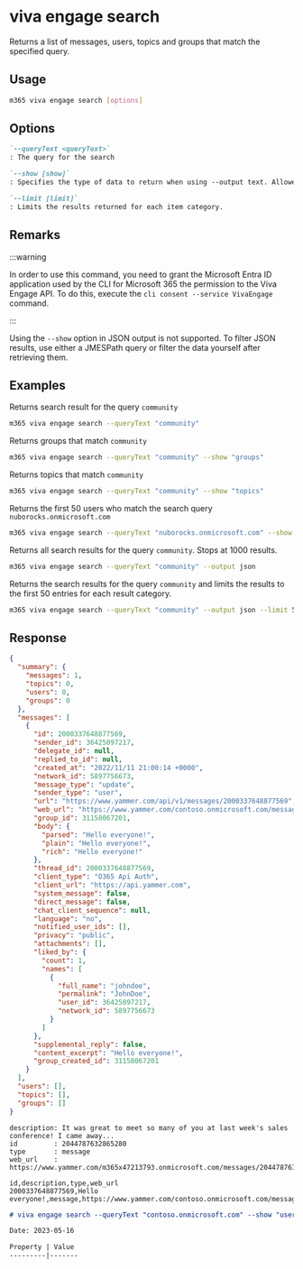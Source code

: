 
# viva engage search

Returns a list of messages, users, topics and groups that match the specified query.

## Usage

```sh
m365 viva engage search [options]
```

## Options

```md definition-list
`--queryText <queryText>`
: The query for the search

`--show [show]`
: Specifies the type of data to return when using --output text. Allowed values `summary`, `messages`, `users`, `topics`, `groups`.

`--limit [limit]`
: Limits the results returned for each item category.
```

<Global />

## Remarks

:::warning

In order to use this command, you need to grant the Microsoft Entra ID application used by the CLI for Microsoft 365 the permission to the Viva Engage API. To do this, execute the `cli consent --service VivaEngage` command.

:::

Using the `--show` option in JSON output is not supported. To filter JSON results, use either a JMESPath query or filter the data yourself after retrieving them.

## Examples

Returns search result for the query `community`

```sh
m365 viva engage search --queryText "community"
```

Returns groups that match `community`

```sh
m365 viva engage search --queryText "community" --show "groups"
```

Returns topics that match `community`

```sh
m365 viva engage search --queryText "community" --show "topics"
```

Returns the first 50 users who match the search query `nuborocks.onmicrosoft.com`

```sh
m365 viva engage search --queryText "nuborocks.onmicrosoft.com" --show "users" --limit 50
```

Returns all search results for the query `community`. Stops at 1000 results.

```sh
m365 viva engage search --queryText "community" --output json
```

Returns the search results for the query `community` and limits the results to the first 50 entries for each result category.

```sh
m365 viva engage search --queryText "community" --output json --limit 50
```

## Response

<Tabs>
  <TabItem value="JSON">

  ```json
  {
    "summary": {
      "messages": 1,
      "topics": 0,
      "users": 0,
      "groups": 0
    },
    "messages": [
      {
        "id": 2000337648877569,
        "sender_id": 36425097217,
        "delegate_id": null,
        "replied_to_id": null,
        "created_at": "2022/11/11 21:00:14 +0000",
        "network_id": 5897756673,
        "message_type": "update",
        "sender_type": "user",
        "url": "https://www.yammer.com/api/v1/messages/2000337648877569",
        "web_url": "https://www.yammer.com/contoso.onmicrosoft.com/messages/2000337648877569",
        "group_id": 31158067201,
        "body": {
          "parsed": "Hello everyone!",
          "plain": "Hello everyone!",
          "rich": "Hello everyone!"
        },
        "thread_id": 2000337648877569,
        "client_type": "O365 Api Auth",
        "client_url": "https://api.yammer.com",
        "system_message": false,
        "direct_message": false,
        "chat_client_sequence": null,
        "language": "no",
        "notified_user_ids": [],
        "privacy": "public",
        "attachments": [],
        "liked_by": {
          "count": 1,
          "names": [
            {
              "full_name": "johndoe",
              "permalink": "JohnDoe",
              "user_id": 36425097217,
              "network_id": 5897756673
            }
          ]
        },
        "supplemental_reply": false,
        "content_excerpt": "Hello everyone!",
        "group_created_id": 31158067201
      }
    ],
    "users": [],
    "topics": [],
    "groups": []
  }
  ```

  </TabItem>
  <TabItem value="Text">

  ```text
  description: It was great to meet so many of you at last week's sales conference! I came away...
  id         : 2044787632865280
  type       : message
  web_url    : https://www.yammer.com/m365x47213793.onmicrosoft.com/messages/2044787632865280
  ```

  </TabItem>
  <TabItem value="CSV">

  ```csv
  id,description,type,web_url
  2000337648877569,Hello everyone!,message,https://www.yammer.com/contoso.onmicrosoft.com/messages/2000337648877569
  ```

  </TabItem>
  <TabItem value="Markdown">

  ```md
  # viva engage search --queryText "contoso.onmicrosoft.com" --show "users" --limit "1"

  Date: 2023-05-16

  Property | Value
  ---------|-------
  ```

  </TabItem>
</Tabs>

